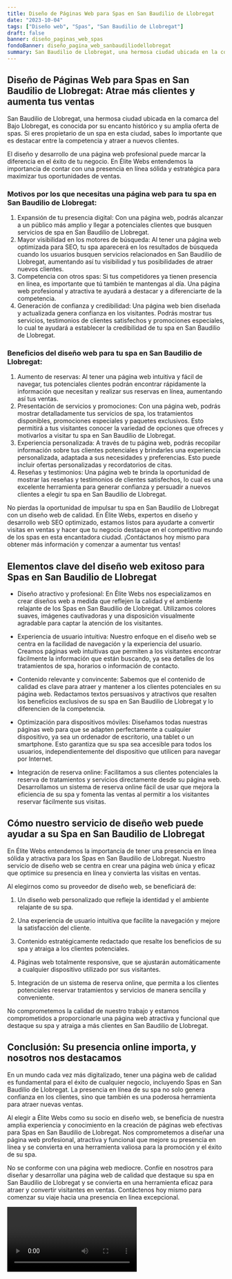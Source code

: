 ```yaml
---
title: Diseño de Páginas Web para Spas en San Baudilio de Llobregat
date: "2023-10-04"
tags: ["Diseño web", "Spas", "San Baudilio de Llobregat"]
draft: false
banner: diseño_paginas_web_spas
fondoBanner: diseño_pagina_web_sanbaudiliodellobregat
summary: San Baudilio de Llobregat, una hermosa ciudad ubicada en la comarca del Bajo Llobregat, es conocida por su encanto histórico y su amplia oferta de spas. Si eres propietario de un spa en esta ciudad, sabes lo importante que es destacar entre la competencia y atraer a nuevos clientes.
---
```



## Diseño de Páginas Web para Spas en San Baudilio de Llobregat: Atrae más clientes y aumenta tus ventas

San Baudilio de Llobregat, una hermosa ciudad ubicada en la comarca del Bajo Llobregat, es conocida por su encanto histórico y su amplia oferta de spas. Si eres propietario de un spa en esta ciudad, sabes lo importante que es destacar entre la competencia y atraer a nuevos clientes.

El diseño y desarrollo de una página web profesional puede marcar la diferencia en el éxito de tu negocio. En Élite Webs entendemos la importancia de contar con una presencia en línea sólida y estratégica para maximizar tus oportunidades de ventas.

### Motivos por los que necesitas una página web para tu spa en San Baudilio de Llobregat:

1. Expansión de tu presencia digital: Con una página web, podrás alcanzar a un público más amplio y llegar a potenciales clientes que busquen servicios de spa en San Baudilio de Llobregat.
2. Mayor visibilidad en los motores de búsqueda: Al tener una página web optimizada para SEO, tu spa aparecerá en los resultados de búsqueda cuando los usuarios busquen servicios relacionados en San Baudilio de Llobregat, aumentando así tu visibilidad y tus posibilidades de atraer nuevos clientes.
3. Competencia con otros spas: Si tus competidores ya tienen presencia en línea, es importante que tú también te mantengas al día. Una página web profesional y atractiva te ayudará a destacar y a diferenciarte de la competencia.
4. Generación de confianza y credibilidad: Una página web bien diseñada y actualizada genera confianza en los visitantes. Podrás mostrar tus servicios, testimonios de clientes satisfechos y promociones especiales, lo cual te ayudará a establecer la credibilidad de tu spa en San Baudilio de Llobregat.

### Beneficios del diseño web para tu spa en San Baudilio de Llobregat:

1. Aumento de reservas: Al tener una página web intuitiva y fácil de navegar, tus potenciales clientes podrán encontrar rápidamente la información que necesitan y realizar sus reservas en línea, aumentando así tus ventas.
2. Presentación de servicios y promociones: Con una página web, podrás mostrar detalladamente tus servicios de spa, los tratamientos disponibles, promociones especiales y paquetes exclusivos. Esto permitirá a tus visitantes conocer la variedad de opciones que ofreces y motivarlos a visitar tu spa en San Baudilio de Llobregat.
3. Experiencia personalizada: A través de tu página web, podrás recopilar información sobre tus clientes potenciales y brindarles una experiencia personalizada, adaptada a sus necesidades y preferencias. Esto puede incluir ofertas personalizadas y recordatorios de citas.
4. Reseñas y testimonios: Una página web te brinda la oportunidad de mostrar las reseñas y testimonios de clientes satisfechos, lo cual es una excelente herramienta para generar confianza y persuadir a nuevos clientes a elegir tu spa en San Baudilio de Llobregat.

No pierdas la oportunidad de impulsar tu spa en San Baudilio de Llobregat con un diseño web de calidad. En Élite Webs, expertos en diseño y desarrollo web SEO optimizado, estamos listos para ayudarte a convertir visitas en ventas y hacer que tu negocio destaque en el competitivo mundo de los spas en esta encantadora ciudad. ¡Contáctanos hoy mismo para obtener más información y comenzar a aumentar tus ventas!

<GifSeo />

<Cta />

## Elementos clave del diseño web exitoso para Spas en San Baudilio de Llobregat

- Diseño atractivo y profesional: En Élite Webs nos especializamos en crear diseños web a medida que reflejen la calidad y el ambiente relajante de los Spas en San Baudilio de Llobregat. Utilizamos colores suaves, imágenes cautivadoras y una disposición visualmente agradable para captar la atención de los visitantes.

- Experiencia de usuario intuitiva: Nuestro enfoque en el diseño web se centra en la facilidad de navegación y la experiencia del usuario. Creamos páginas web intuitivas que permiten a los visitantes encontrar fácilmente la información que están buscando, ya sea detalles de los tratamientos de spa, horarios o información de contacto.

- Contenido relevante y convincente: Sabemos que el contenido de calidad es clave para atraer y mantener a los clientes potenciales en su página web. Redactamos textos persuasivos y atractivos que resalten los beneficios exclusivos de su spa en San Baudilio de Llobregat y lo diferencien de la competencia.

- Optimización para dispositivos móviles: Diseñamos todas nuestras páginas web para que se adapten perfectamente a cualquier dispositivo, ya sea un ordenador de escritorio, una tablet o un smartphone. Esto garantiza que su spa sea accesible para todos los usuarios, independientemente del dispositivo que utilicen para navegar por Internet.

- Integración de reserva online: Facilitamos a sus clientes potenciales la reserva de tratamientos y servicios directamente desde su página web. Desarrollamos un sistema de reserva online fácil de usar que mejora la eficiencia de su spa y fomenta las ventas al permitir a los visitantes reservar fácilmente sus visitas.

## Cómo nuestro servicio de diseño web puede ayudar a su Spa en San Baudilio de Llobregat

En Élite Webs entendemos la importancia de tener una presencia en línea sólida y atractiva para los Spas en San Baudilio de Llobregat. Nuestro servicio de diseño web se centra en crear una página web única y eficaz que optimice su presencia en línea y convierta las visitas en ventas.

Al elegirnos como su proveedor de diseño web, se beneficiará de:

1. Un diseño web personalizado que refleje la identidad y el ambiente relajante de su spa.

2. Una experiencia de usuario intuitiva que facilite la navegación y mejore la satisfacción del cliente.

3. Contenido estratégicamente redactado que resalte los beneficios de su spa y atraiga a los clientes potenciales.

4. Páginas web totalmente responsive, que se ajustarán automáticamente a cualquier dispositivo utilizado por sus visitantes.

5. Integración de un sistema de reserva online, que permita a los clientes potenciales reservar tratamientos y servicios de manera sencilla y conveniente.

No comprometemos la calidad de nuestro trabajo y estamos comprometidos a proporcionarle una página web atractiva y funcional que destaque su spa y atraiga a más clientes en San Baudilio de Llobregat.

## Conclusión: Su presencia online importa, y nosotros nos destacamos

En un mundo cada vez más digitalizado, tener una página web de calidad es fundamental para el éxito de cualquier negocio, incluyendo Spas en San Baudilio de Llobregat. La presencia en línea de su spa no solo genera confianza en los clientes, sino que también es una poderosa herramienta para atraer nuevas ventas.

Al elegir a Élite Webs como su socio en diseño web, se beneficia de nuestra amplia experiencia y conocimiento en la creación de páginas web efectivas para Spas en San Baudilio de Llobregat. Nos comprometemos a diseñar una página web profesional, atractiva y funcional que mejore su presencia en línea y se convierta en una herramienta valiosa para la promoción y el éxito de su spa.

No se conforme con una página web mediocre. Confíe en nosotros para diseñar y desarrollar una página web de calidad que destaque su spa en San Baudilio de Llobregat y se convierta en una herramienta eficaz para atraer y convertir visitantes en ventas. Contáctenos hoy mismo para comenzar su viaje hacia una presencia en línea excepcional.

<Video />

<CtaBot job="Spas" city="San Baudilio de Llobregat" />

<Gmaps query="San Baudilio de Llobregat+españa+maps" />
